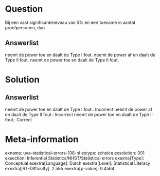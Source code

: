 Question
========

Bij een vast significantieniveau van 5% en een toename in aantal
proefpersonen, dan

Answerlist
----------

neemt de power toe en daalt de Type I fout.
neemt de power af en daalt de Type II fout.
neemt de power toe en daalt de Type II fout.

Solution
========

Answerlist
----------

neemt de power toe en daalt de Type I fout.: Incorrect
neemt de power af en daalt de Type II fout.: Incorrect
neemt de power toe en daalt de Type II fout.: Correct

Meta-information
================
exname: uva-statistical-errors-108-nl
extype: schoice
exsolution: 001
exsection: Inferential Statistics/NHST/Statistical errors
exextra[Type]: Conceptual
exextra[Language]: Dutch
exextra[Level]: Statistical Literacy
exextra[IRT-Difficulty]: 2.585
exextra[p-value]: 0.4564

